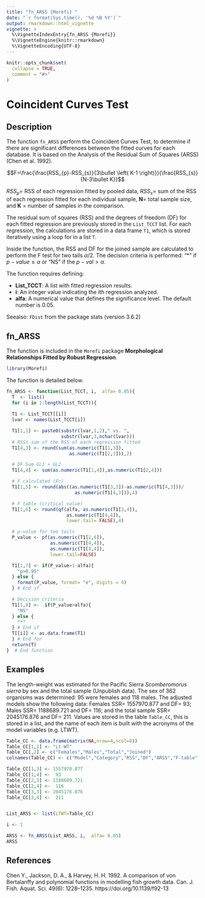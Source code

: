 ```yaml
---
title: "fn_ARSS {Morefi} "
date: "`r format(Sys.time(), '%d %B %Y')`"
output: rmarkdown::html_vignette
vignette: >
  %\VignetteIndexEntry{fn_ARSS {Morefi}}
  %\VignetteEngine{knitr::rmarkdown}
  %\VignetteEncoding{UTF-8}
---
```


```r
knitr::opts_chunk$set(
  collapse = TRUE,
  comment = "#>"
)
```

# Coincident Curves Test

## Description

The function `fn_ARSS` perform the Coincident Curves Test, to determine if there
are significant differences between the fitted curves for each database. It is 
based on the Analysis of the Residual Sum of Squares (ARSS) (Chen et al. 1992).


$$F=\frac{\frac{RSS_{p}-RSS_{s}}{3\bullet \left( K-1 \right)}}{\frac{RSS_{s}}{N-3\bullet K}}$$

$RSS_{p}$= RSS of each regression fitted by pooled data, $RSS_{s}$= sum of the 
RSS of each regression fitted for each individual sample, **N**= total sample 
size, and **K** = number of samples in the comparison.


The residual sum of squares (RSS) and the degrees of freedom (DF) for each 
fitted regression are previously stored in the `List_TCCT` list. For each 
regression, the calculations are stored in a data frame `T1`, which is stored
iteratively using a loop for in a list `T`.


Inside the function, the RSS and DF for the joined sample are calculated to 
perform the F test for two tails $\alpha/2$. The decision criteria is performed:
"*" if $p-value\le \alpha$ or "NS" if the $p-val\gt \alpha$.


The function requires defining:

 * **List_TCCT**: A list with fitted regression results.  
 * **i**:  An integer value indicating the ith regression analyzed.
 * **alfa**: A numerical value that defines the significance level. The default number is 0.05.


Seealso: `FDist` from the package stats (version 3.6.2)


## fn_ARSS

The function is included in the `Morefi` package **Morphological Relationships 
Fitted by Robust Regression**.


```r
library(Morefi)
```


The function is detailed below.

```r
fn_ARSS <- function(List_TCCT, i,  alfa= 0.05){
  T  <- list()
  for (i in 1:length(List_TCCT)){
  
  T1 <- List_TCCT[[i]]
  lvar <- names(List_TCCT[i])

  T1[1,1] <- paste0(substr(lvar,1,2)," vs. ",
                    substr(lvar,3,nchar(lvar)))
  # RSSs sum of the RSS of each regression fitted
  T1[4,3] <- round(sum(as.numeric(T1[1,3]),
                       as.numeric(T1[2,3])),2)

  # DF Sum GL1 + GL2
  T1[4,4] <- sum(as.numeric(T1[1,4]),as.numeric(T1[2,4]))

  # F calculated (Fc)
  T1[1,5] <- round(abs((as.numeric(T1[3,3])-as.numeric(T1[4,3]))/
                         as.numeric(T1[4,3])),4)

  # F table (critical value)
  T1[1,6] <- round(qf(alfa, as.numeric(T1[3,4]),
                      as.numeric(T1[4,4]),
                      lower.tail= FALSE),4)

  # p-value for two tails
  P_value <- pf(as.numeric(T1[1,6]),
                as.numeric(T1[4,4]),
                as.numeric(T1[3,4]),
                lower.tail=FALSE)

  T1[1,7] <- if(P_value>1-alfa){
    "p>0.95"
  } else {
    format(P_value, format= "e", digits = 4)
  } # End if

  # Decision criteria
  T1[1,8] <-  if(P_value>alfa){
    "NS"
  } else {
    "*"
  } # End if
  T[[i]] <- as.data.frame(T1)
  } # End for
  return(T)
}  # End function
```


## Examples

The length-weight was estimated for the Pacific Sierra *Scomberomorus sierra*
by sex and the total sample (Unpublish data). The sex of 362 organisms was 
determined: 95 were females and 118 males. The adjusted models show the following
data: Females SSR= 1557970.877 and DF= 93; Males SSR= 1188689.721 and DF= 116; and 
the total sample SSR= 2045176.876 and DF= 211. Values are stored in the table 
`Table_CC`, this is stored in a list, and the name of each item is built with 
the acronyms of the model variables (e.g. LTWT).

```r
Table_CC <- data.frame(matrix(NA,nrow=4,ncol=8))
Table_CC[1,1] <- "Lt-WT" 
Table_CC[,2] <- c("Females","Males","Total","Joined")
colnames(Table_CC) <- c("Model","Category","RSS","DF","ARSS","F-table","p-value","Criteria")

Table_CC[1,3] <- 1557970.877
Table_CC[1,4] <-  93 
Table_CC[2,3] <- 1188689.721
Table_CC[2,4] <-  116 
Table_CC[3,3] <- 2045176.876
Table_CC[3,4] <-  211 


List_ARSS <- list(LTWT=Table_CC)

i <- 1

ARSS <- fn_ARSS(List_ARSS, i,  alfa= 0.05)
ARSS
```


## References

Chen Y., Jackson, D. A., & Harvey, H. H. 1992. A comparison of von Bertalanffy and polynomial functions in modelling fish growth data. Can. J. Fish. Aquat. Sci. 49(6): 1228–1235. https://doi.org/10.1139/f92-13
